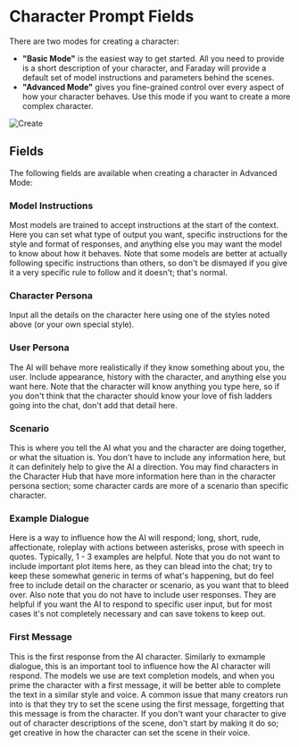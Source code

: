 # Character Prompt Fields

There are two modes for creating a character:

- **"Basic Mode"** is the easiest way to get started. All you need to provide is a short description of your character, and Faraday will provide a default set of model instructions and parameters
  behind the scenes.
- **"Advanced Mode"** gives you fine-grained control over every aspect of how your character behaves. Use this mode if you want to create a more complex character.

![Create](/images/create.png)

## Fields

The following fields are available when creating a character in Advanced Mode:

### Model Instructions

Most models are trained to accept instructions at the start of the context. Here you can set what type of output you want, specific instructions for the style and format of responses, and anything else you may want the model to know about how it behaves. Note that some models are better at actually following specific instructions than others, so don't be dismayed if you give it a very specific rule to follow and it doesn't; that's normal.

### Character Persona

Input all the details on the character here using one of the styles noted above (or your own special style).

### User Persona

The AI will behave more realistically if they know something about you, the user. Include appearance, history with the character, and anything else you want here. Note that the character will know anything you type here, so if you don't think that the character should know your love of fish ladders going into the chat, don't add that detail here.

### Scenario

This is where you tell the AI what you and the character are doing together, or what the situation is. You don't have to include any information here, but it can definitely help to give the AI a direction. You may find characters in the Character Hub that have more information here than in the character persona section; some character cards are more of a scenario than specific character.

### Example Dialogue

Here is a way to influence how the AI will respond; long, short, rude, affectionate, roleplay with actions between asterisks, prose with speech in quotes. Typically, 1 - 3 examples are helpful. Note that you do not want to include important plot items here, as they can blead into the chat; try to keep these somewhat generic in terms of what's happening, but do feel free to include detail on the character or scenario, as you want that to bleed over. Also note that you do not have to include user responses. They are helpful if you want the AI to respond to specific user input, but for most cases it's not completely necessary and can save tokens to keep out.

### First Message

This is the first response from the AI character. Similarly to exmample dialogue, this is an important tool to influence how the AI character will respond. The models we use are text completion models, and when you prime the character with a first message, it will be better able to complete the text in a similar style and voice. A common issue that many creators run into is that they try to set the scene using the first message, forgetting that this message is from the character. If you don't want your character to give out of character descriptions of the scene, don't start by making it do so; get creative in how the character can set the scene in their voice.
